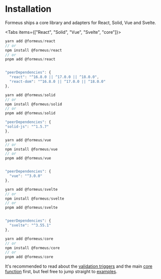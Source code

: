 
# Installation

Formeus ships a core library and adapters for React, Solid, Vue and Svelte.

<Tabs items={["React", "Solid", "Vue", "Svelte", "core"]}>
  <Tab>

```js copy
yarn add @formeus/react
// or
npm install @formeus/react
// or
pnpm add @formeus/react


"peerDependencies": {
  "react": "^16.8.0 || ^17.0.0 || ^18.0.0",
  "react-dom": "^16.8.0 || ^17.0.0 || ^18.0.0"
},
```

  </Tab>
  <Tab>
  
```js copy
yarn add @formeus/solid
// or
npm install @formeus/solid
// or
pnpm add @formeus/solid

"peerDependencies": {
"solid-js": "^1.5.7"
},

````

</Tab>
<Tab>

```js copy
yarn add @formeus/vue
// or
npm install @formeus/vue
// or
pnpm add @formeus/vue


"peerDependencies": {
  "vue": "^3.0.0"
},
````

</Tab>
<Tab>

```js copy
yarn add @formeus/svelte
// or
npm install @formeus/svelte
// or
pnpm add @formeus/svelte


"peerDependencies": {
  "svelte": "^3.55.1"
},
```

</Tab>
<Tab>

```js copy
yarn add @formeus/core
// or
npm install @formeus/core
// or
pnpm add @formeus/core
```

</Tab>
</Tabs>

It's recommended to read about the [validation triggers](/docs/guides/validation-triggers) and the main [core function](/docs/reference/createForm) first, but feel free to jump straight to [examples](/docs/examples/basic).
